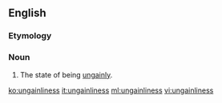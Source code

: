 ==English==

===Etymology===
{{suffix|en|ungainly|ness}}

===Noun===
{{en-noun|-|es}}

# The state of being [[ungainly]].

[[ko:ungainliness]]
[[it:ungainliness]]
[[ml:ungainliness]]
[[vi:ungainliness]]
